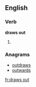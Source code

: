 ==English==

===Verb===
'''draws out'''

# {{third-person singular of|draw out}}

===Anagrams===
* [[outdraws#English|outdraws]]
* [[outwards#English|outwards]]

[[fr:draws out]]